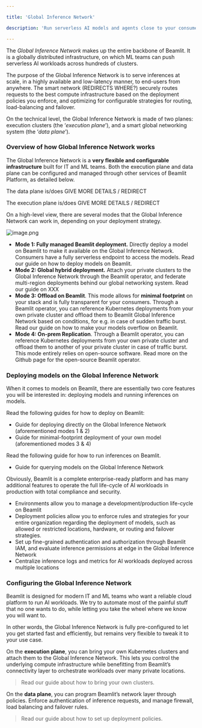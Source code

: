 ```yaml
---

title: 'Global Inference Network'

description: 'Run serverless AI models and agents close to your consumers.'

---
```


The *Global Inference Network* makes up the entire backbone of Beamlit. It is a globally distributed infrastructure, on which ML teams can push serverless AI workloads across hundreds of clusters.

The purpose of the Global Inference Network is to serve inferences at scale, in a highly available and low-latency manner, to end-users from anywhere. The smart network (REDIRECTS WHERE?) securely routes requests to the best compute infrastructure based on the deployment policies you enforce, and optimizing for configurable strategies for routing, load-balancing and failover. 

On the technical level, the Global Inference Network is made of two planes: execution clusters (the ‘*execution plane*’), and a smart global networking system (the ‘*data plane*’).

### Overview of how Global Inference Network works

The Global Inference Network is a **very flexible and configurable infrastructure** built for IT and ML teams. Both the execution plane and data plane can be configured and managed through other services of Beamlit Platform, as detailed below.

The data plane is/does GIVE MORE DETAILS / REDIRECT

The execution plane is/does GIVE MORE DETAILS / REDIRECT

On a high-level view, there are several modes that the Global Inference Network can work in, depending on your deployment strategy.

![image.png](Global-Inference-Network/image.png)

- **Mode 1: Fully managed Beamlit deployment.** Directly deploy a model on Beamlit to make it available on the Global Inference Network. Consumers have a fully serverless endpoint to access the models. Read our guide on how to deploy models on Beamlit.
- **Mode 2: Global hybrid deployment.** Attach your private clusters to the Global Inference Network through the Beamlit operator, and federate multi-region deployments behind our global networking system. Read our guide on XXX
- **Mode 3: Offload on Beamlit**. This mode allows for **minimal footprint** on your stack and is fully transparent for your consumers. Through a Beamlit operator, you can reference Kubernetes deployments from your own private cluster and offload them to Beamlit Global Inference Network based on conditions, for e.g. in case of sudden traffic burst. Read our guide on how to make your models overflow on Beamlit.
- **Mode 4: On-prem Replication**. Through a Beamlit operator, you can reference Kubernetes deployments from your own private cluster and offload them to another of your private cluster in case of traffic burst. This mode entirely relies on open-source software. Read more on the Github page for the open-source Beamlit operator.

### Deploying models on the Global Inference Network

When it comes to models on Beamlit, there are essentially two core features you will be interested in: deploying models and running inferences on models.

Read the following guides for how to deploy on Beamlit:

- Guide for deploying directly on the Global Inference Network (aforementioned modes 1 & 2)
- Guide for minimal-footprint deployment of your own model (aforementioned modes 3 & 4)

Read the following guide for how to run inferences on Beamlit.

- Guide for querying models on the Global Inference Network

Obviously, Beamlit is a complete enterprise-ready platform and has many additional features to operate the full life-cycle of AI workloads in production with total compliance and security.

- Environments allow you to manage a development/production life-cycle on Beamlit
- Deployment policies allow you to enforce rules and strategies for your entire organization regarding the deployment of models, such as allowed or restricted locations, hardware, or routing and failover strategies.
- Set up fine-grained authentication and authorization through Beamlit IAM, and evaluate inference permissions at edge in the Global Inference Network
- Centralize inference logs and metrics for AI workloads deployed across multiple locations

### Configuring the Global Inference Network

Beamlit is designed for modern IT and ML teams who want a reliable cloud platform to run AI workloads. We try to automate most of the painful stuff that no one wants to do, while letting you take the wheel where we know you will want to. 

In other words, the Global Inference Network is fully pre-configured to let you get started fast and efficiently, but remains very flexible to tweak it to your use case.  

On the **execution plane**, you can bring your own Kubernetes clusters and attach them to the Global Inference Network. This lets you control the underlying compute infrastructure while benefitting from Beamlit’s connectivity layer to orchestrate workloads over many private locations.

> Read our guide about how to bring your own clusters.

On the **data plane**, you can program Beamlit’s network layer through policies. Enforce authentication of inference requests, and manage firewall, load balancing and failover rules.

> Read our guide about how to set up deployment policies.